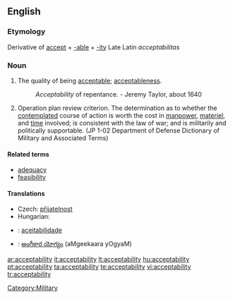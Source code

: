 ==English==

===Etymology===
Derivative of [[accept]] + [[-able]] + [[-ity]]
Late Latin ''acceptabilitas''

===Noun===
{{en-noun|-}}

# The quality of being [[acceptable]]; [[acceptableness]].
#:''Acceptability'' of repentance. -  Jeremy Taylor, about 1640
# {{military}} Operation plan review criterion. The determination as to whether the [[contemplated]] course of action is worth the cost in [[manpower]], [[materiel]], and [[time]] involved; is consistent with the law of war; and is militarily and politically supportable. (JP 1-02 Department of Defense Dictionary of Military and Associated Terms)

====Related terms====
* [[adequacy]]
* [[feasibility]]

====Translations====
{{trans-top|acceptableness}}
* Czech: [[přijatelnost]] {{f}}
* Hungarian: {{t+|hu|elfogadhatóság}}
{{trans-mid}}
{{trans-bottom}}

{{trans-top|operation plan review criterion}}
{{trans-mid}}
{{trans-bottom}}

{{checktrans-top}}
*{{ttbc|Portuguese}}: [[aceitabilidade]]
*{{ttbc|Telugu}}: [[అంగీకార యోగ్యం]] (aMgeekaara yOgyaM)
{{checktrans-bottom}}

[[Category:Military]]

[[ar:acceptability]]
[[it:acceptability]]
[[lt:acceptability]]
[[hu:acceptability]]
[[pt:acceptability]]
[[ta:acceptability]]
[[te:acceptability]]
[[vi:acceptability]]
[[tr:acceptability]]